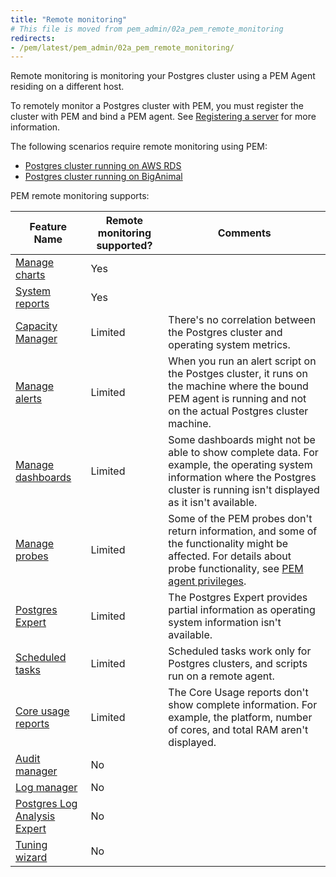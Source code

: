 ```yaml
---
title: "Remote monitoring"
# This file is moved from pem_admin/02a_pem_remote_monitoring
redirects:
- /pem/latest/pem_admin/02a_pem_remote_monitoring/
---
```


Remote monitoring is monitoring your Postgres cluster using a PEM Agent residing on a different host.

To remotely monitor a Postgres cluster with PEM, you must register the cluster with PEM and bind a PEM agent. See [Registering a server](../registering_database_server) for more information.

The following scenarios require remote monitoring using PEM:

- [Postgres cluster running on AWS RDS](/pem/latest/registering_database_server/#registering-postgres-clusters-on-aws)
- [Postgres cluster running on BigAnimal](../../../biganimal/latest/using_cluster/05_monitoring_and_logging/)

PEM remote monitoring supports:

| Feature Name                                                                                                                      | Remote monitoring supported? | Comments                                                                                                                                                                                                                        |
| --------------------------------------------------------------------------------------------------------------------------------- | ---------------------------- | ------------------------------------------------------------------------------------------------------------------------------------------------------------------------------------------------------------------------------- |
| [Manage charts](charts/)                            | Yes                          |                                                                                                                                                                                                                                 |
| [System reports](../reports/#system-configuration-report)                                                         | Yes                          |                                                                                                                                                                                                                                 |
| [Capacity Manager](capacity_manager/)                                                                           | Limited                      | There's no correlation between the Postgres cluster and operating system metrics.                                                                                                                                             |
| [Manage alerts](alerts/)                                               | Limited                      | When you run an alert script on the Postges cluster, it runs on the machine where the bound PEM agent is running and not on the actual Postgres cluster machine.                                                               |
| [Manage dashboards](dashboards/)   | Limited                      | Some dashboards might not be able to show complete data. For example, the operating system information where the Postgres cluster is running isn't displayed as it isn't available.                                             |
| [Manage probes](probes/)                                                 | Limited                      | Some of the PEM probes don't return information, and some of the functionality might be affected. For details about probe functionality, see [PEM agent privileges](../managing_pem_agent/#agent-privileges).   |
| [Postgres Expert](../tuning_performance/postgres_expert/)                                                                            | Limited                      | The Postgres Expert provides partial information as operating system information isn't available.                                                                                                                              |
| [Scheduled tasks](/pem/latest/pem_web_interface/#the-management-menu)                                              | Limited                      | Scheduled tasks work only for Postgres clusters, and scripts run on a remote agent.                                                                                                                                              |
| [Core usage reports](../reports/#core-usage-report)                                                               | Limited                      | The Core Usage reports don't show complete information. For example, the platform, number of cores, and total RAM aren't displayed.                                                                                             |
| [Audit manager](audit_manager/)                                                                                 | No                           |                                                                                                                                                                                                                                 |
| [Log manager](log_manager/)                                                                                     | No                           |                                                                                                                                                                                                                                 |
| [Postgres Log Analysis Expert](log_manager/#postgres-log-analysis-expert)                                      | No                           |                                                                                                                                                                                                                                 |
| [Tuning wizard](../tuning_performance/tuning_wizard/)                                                                                | No                           |                                                                                                                                                                                                                                 |